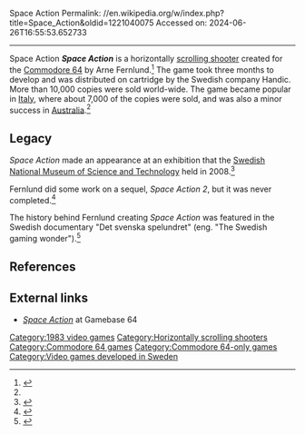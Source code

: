 Space Action
Permalink: //en.wikipedia.org/w/index.php?title=Space_Action&oldid=1221040075
Accessed on: 2024-06-26T16:55:53.652733



------
Space Action
{{Short description|1983 video game}}
{{Infobox video game
| image        = SpaceAction title.png
| developer    = Arne Fernlund
| publisher    = Handic Software AB<ref name=gameplayer>{{cite web |url=http://gameplayer.se/pub_text.php?pub_id=9381 |title=Pionjärerna - berättelsen om den svenska spelprogrammeringens förgrundsfigurer |language=Swedish |accessdate=2011-07-28 |url-status=dead|archiveurl=https://web.archive.org/web/20120324112420/http://gameplayer.se/pub_text.php?pub_id=9381 |archivedate=2012-03-24 }}</ref>
| released     = 1983<ref name=retrogathering>{{cite web |url=http://retrogathering.se/?p=42 |title=Veteraner berättar om spelbranschen från 80-talet och framåt |date=30 September 2009 |language=Swedish |accessdate=2011-07-28 |archive-date=2012-03-28 |archive-url=https://web.archive.org/web/20120328065100/http://retrogathering.se/?p=42 |url-status=live }}</ref>
| genre        = [[Scrolling shooter]]
| platforms    = [[Commodore 64]]
|caption = 
|alt = 
}}
'''''Space Action''''' is a horizontally [[scrolling shooter]] created for the [[Commodore 64]] by Arne Fernlund.<ref name=nsd>{{cite web |url=http://www.nsd.se/nyheter/artikel.aspx?ArticleId=3623147 |title=Fynd från dataspelens stenålder |language=Swedish |accessdate=2011-07-28 |archive-date=2011-09-27 |archive-url=https://web.archive.org/web/20110927100133/http://www.nsd.se/nyheter/artikel.aspx?ArticleId=3623147 |url-status=dead }}</ref> The game took three months to develop and was distributed on cartridge by the Swedish company Handic. More than 10,000 copies were sold world-wide. The game became popular in [[Italy]], where about 7,000 of the copies were sold, and was also a minor success in [[Australia]].<ref name=gameplayer/>

==Legacy==
''Space Action'' made an appearance at an exhibition that the [[Swedish National Museum of Science and Technology]] held in 2008.<ref name=computersweden>{{cite web |url=http://www.idg.se/2.1085/1.141034 |title=Historia och nutid med spel på museum |language=Swedish |accessdate=2011-07-28 |archive-date=2012-10-07 |archive-url=https://web.archive.org/web/20121007173408/http://www.idg.se/2.1085/1.141034 |url-status=live }}</ref>

Fernlund did some work on a sequel, ''Space Action 2'', but it was never completed.<ref>{{cite web|title=Space Action 2|url=https://www.gamesthatwerent.com/gtw64/space-action-2/|website=Games That Weren't|date=September 8, 2014|access-date=January 5, 2018|archive-date=January 6, 2018|archive-url=https://web.archive.org/web/20180106021231/https://www.gamesthatwerent.com/gtw64/space-action-2/|url-status=live}}</ref>

The history behind Fernlund creating ''Space Action'' was featured in the Swedish documentary "Det svenska spelundret" (eng. "The Swedish gaming wonder").<ref>{{Cite episode |title=Varning för barn |episode-link= |url=https://www.svtplay.se/video/32204943/det-svenska-spelundret/det-svenska-spelundret-varning-for-barn?info=visa |access-date=August 18, 2021 |series=Det svenska spelundret |series-link= |first= |last= |network=[[Sveriges Television]] |station= |date=August 18, 2021 |season=1 |number= |time=23:31 |transcript= |transcript-url= |quote= |language=Swedish |archive-date=August 18, 2021 |archive-url=https://web.archive.org/web/20210818143843/https://www.svtplay.se/video/32204943/det-svenska-spelundret/det-svenska-spelundret-varning-for-barn?info=visa |url-status=live }}</ref>

== References ==
{{Reflist}}

== External links ==
*[http://gb64.com/game.php?id=7047&d=18&h=0 ''Space Action''] at Gamebase 64

[[Category:1983 video games]]
[[Category:Horizontally scrolling shooters]]
[[Category:Commodore 64 games]]
[[Category:Commodore 64-only games]]
[[Category:Video games developed in Sweden]]